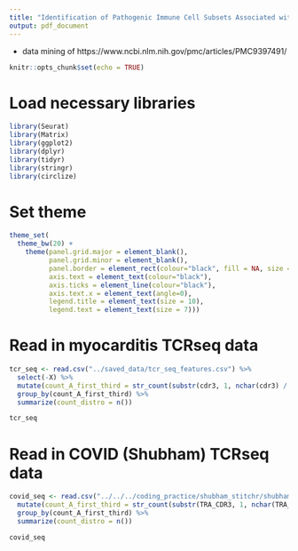 ```yaml
---
title: "Identification of Pathogenic Immune Cell Subsets Associated with Checkpoint Inhibitor-induced Myocarditis"
output: pdf_document
---
```


 - data mining of https://www.ncbi.nlm.nih.gov/pmc/articles/PMC9397491/
 
```r
knitr::opts_chunk$set(echo = TRUE)
```

# Load necessary libraries

```r

library(Seurat)
library(Matrix)
library(ggplot2)
library(dplyr)
library(tidyr)
library(stringr)
library(circlize)

```

# Set theme

```r

theme_set(
  theme_bw(20) +
    theme(panel.grid.major = element_blank(),
          panel.grid.minor = element_blank(),
          panel.border = element_rect(colour="black", fill = NA, size = 1),
          axis.text = element_text(colour="black"),
          axis.ticks = element_line(colour="black"),
          axis.text.x = element_text(angle=0),
          legend.title = element_text(size = 10),
          legend.text = element_text(size = 7)))

```

# Read in myocarditis TCRseq data

```r

tcr_seq <- read.csv("../saved_data/tcr_seq_features.csv") %>%
  select(-X) %>%
  mutate(count_A_first_third = str_count(substr(cdr3, 1, nchar(cdr3) / 4), "A")) %>%
  group_by(count_A_first_third) %>%
  summarize(count_distro = n())

tcr_seq

```

# Read in COVID (Shubham) TCRseq data

```r

covid_seq <- read.csv("../../../coding_practice/shubham_stitchr/shubham_stitchinput-steph.tsv", sep = "\t") %>%
  mutate(count_A_first_third = str_count(substr(TRA_CDR3, 1, nchar(TRA_CDR3) / 4), "A")) %>%
  group_by(count_A_first_third) %>%
  summarize(count_distro = n())

covid_seq

```